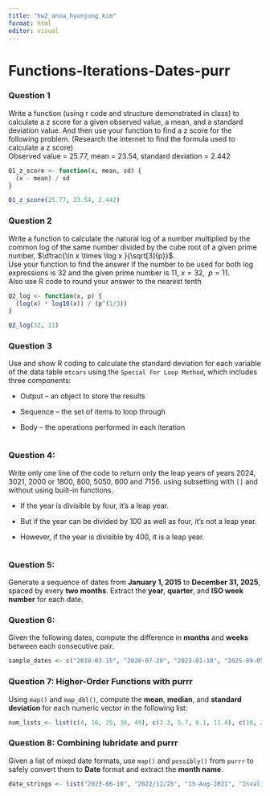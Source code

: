 ```yaml
---
title: "hw2_anna_hyunjung_kim"
format: html
editor: visual
---
```


# **Functions-Iterations-Dates-purr**

### **Question 1**

Write a function (using r code and structure demonstrated in class) to calculate a z score for a given observed value, a mean, and a standard deviation value. And then use your function to find a z score for the following problem. (Research the internet to find the formula used to calculate a z score)\
Observed value = 25.77, mean = 23.54, standard deviation = 2.442

```r

Q1_z_score <- function(x, mean, sd) {
  (x - mean) / sd
}

Q1_z_score(25.77, 23.54, 2.442)

```

### Question 2

Write a function to calculate the natural log of a number multiplied by the common log of the same number divided by the cube root of a given prime number, $\dfrac{\ln x \times \log x }{\sqrt[3]{p}}$.\
Use your function to find the answer if the number to be used for both log expressions is 32 and the given prime number is 11, $x = 32, \;\;p=11$.\
Also use R code to round your answer to the nearest tenth

```r
Q2_log <- function(x, p) {
  (log(x) * log10(x)) / (p^(1/3))
}

Q2_log(32, 11)

```

### Question 3

Use and show R coding to calculate the standard deviation for each variable of the data table `mtcars` using the `Special For Loop Method`, which includes three components:

-   Output – an object to store the results

-   Sequence – the set of items to loop through

-   Body – the operations performed in each iteration

```r


```

### Question 4:

Write only one line of the code to return only the leap years of years 2024, 3021, 2000 or 1800, 800, 5050, 600 and 7156. using subsetting with `[]` and without using built-in functions.

-   If the year is divisible by four, it's a leap year.

-   But if the year can be divided by 100 as well as four, it's not a leap year.

-   However, if the year is divisible by 400, it is a leap year.

```r

```

### Question 5:

Generate a sequence of dates from **January 1, 2015** to **December 31, 2025**, spaced by every **two months**. Extract the **year**, **quarter**, and **ISO week number** for each date.

### Question 6:

Given the following dates, compute the difference in **months** and **weeks** between each consecutive pair.

``` r
sample_dates <- c("2018-03-15", "2020-07-20", "2023-01-10", "2025-09-05")
```

### Question 7: Higher-Order Functions with purrr

Using `map()` and `map_dbl()`, compute the **mean**, **median**, and **standard deviation** for each numeric vector in the following list:

``` r
num_lists <- list(c(4, 16, 25, 36, 49), c(2.3, 5.7, 8.1, 11.4), c(10, 20, 30, 40, 50))
```

### Question 8: Combining lubridate and purrr

Given a list of mixed date formats, use `map()` and `possibly()` from `purrr` to safely convert them to **Date** format and extract the **month name**.

``` r
date_strings <- list("2023-06-10", "2022/12/25", "15-Aug-2021", "InvalidDate")
```

## 
